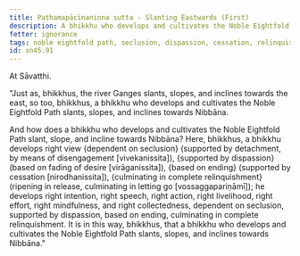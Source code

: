 ```yaml
---
title: Paṭhamapācīnaninna sutta - Slanting Eastwards (First)
description: A bhikkhu who develops and cultivates the Noble Eightfold Path slants, slopes, and inclines towards Nibbāna.
fetter: ignorance
tags: noble eightfold path, seclusion, dispassion, cessation, relinquishment, sn, sn45-56, sn45
id: sn45.91
---
```


At Sāvatthi.

"Just as, bhikkhus, the river Ganges slants, slopes, and inclines towards the east, so too, bhikkhus, a bhikkhu who develops and cultivates the Noble Eightfold Path slants, slopes, and inclines towards Nibbāna.

And how does a bhikkhu who develops and cultivates the Noble Eightfold Path slant, slope, and incline towards Nibbāna? Here, bhikkhus, a bhikkhu develops right view \{dependent on seclusion} (supported by detachment, by means of disengagement [vivekanissita]), \{supported by dispassion} (based on fading of desire [virāganissita]), \{based on ending} (supported by cessation [nirodhanissita]), \{culminating in complete relinquishment} (ripening in release, culminating in letting go [vossaggapariṇāmī]); he develops right intention, right speech, right action, right livelihood, right effort, right mindfulness, and right collectedness, dependent on seclusion, supported by dispassion, based on ending, culminating in complete relinquishment. It is in this way, bhikkhus, that a bhikkhu who develops and cultivates the Noble Eightfold Path slants, slopes, and inclines towards Nibbāna."